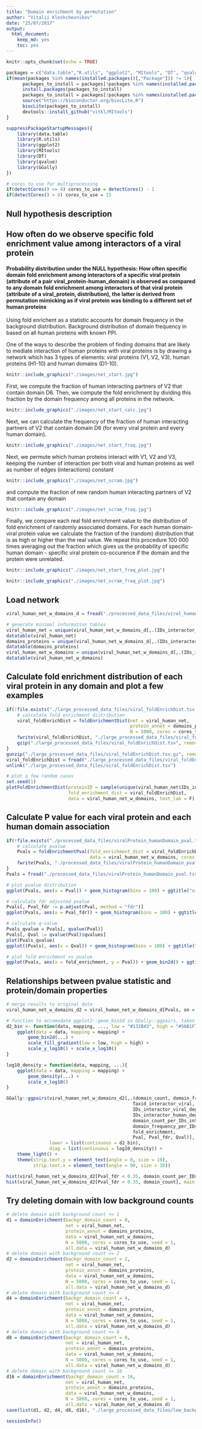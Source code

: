 ```yaml
---
title: "Domain enrichment by permutation"
author: "Vitalii Kleshchevnikov"
date: "25/07/2017"
output: 
  html_document: 
    keep_md: yes
    toc: yes
---
```


```r
knitr::opts_chunk$set(echo = TRUE)

packages = c("data.table","R.utils", "ggplot2", "MItools", "DT", "qvalue", "GGally")
if(mean(packages %in% names(installed.packages()[,"Package"])) != 1){
      packages_to_install = packages[!packages %in% names(installed.packages()[,"Package"])]
      install.packages(packages_to_install)
      packages_to_install = packages[!packages %in% names(installed.packages()[,"Package"])]
      source("https://bioconductor.org/biocLite.R")
      biocLite(packages_to_install)
      devtools::install_github("vitkl/MItools")
}

suppressPackageStartupMessages({
    library(data.table)
    library(R.utils)
    library(ggplot2)
    library(MItools)
    library(DT)
    library(qvalue)
    library(GGally)
})

# cores to use for multiprocessing
if(detectCores() <= 4) cores_to_use = detectCores() - 1
if(detectCores() > 4) cores_to_use = 15
```

## Null hypothesis description

## How often do we observe specific fold enrichment value among interactors of a viral protein

#### Probability distribution under the NULL hypothesis: How often specific domain fold enrichment among interactors of a specific viral protein (attribute of a pair viral_protein-human_domain) is observed as compared to any domain fold enrichment among interactors of that viral protein (attribute of a viral_protein, distribution), the latter is derived from permutation mimicking as if viral protein was binding to a different set of human proteins  
Using fold enrichent as a statistic accounts for domain frequency in the background distribution. Background distribution of domain frequency in based on all human proteins with known PPI. 


One of the ways to describe the problem of finding domains that are likely to mediate interaction of human proteins with viral proteins is by drawing a network which has 3 types of elements: viral proteins (V1, V2, V3), human proteins (H1-10) and human domains (D1-10).
```r
knitr::include_graphics("./images/net_start.jpg")
```


First, we compute the fraction of human interacting partners of V2 that contain domain D6. Then, we compute the fold enrichment by dividing this fraction by the domain frequency among all proteins in the network.
```r
knitr::include_graphics("./images/net_start_calc.jpg")
```

Next, we can calculate the frequency of the fraction of human interacting partners of V2 that contain domain D6 (for every viral protein and every human domain).
```r
knitr::include_graphics("./images/net_start_fraq.jpg")
```

Next, we permute which human proteins interact with V1, V2 and V3, keeping the number of interaction per both viral and human proteins as well as number of edges (interactions) constant
```r
knitr::include_graphics("./images/net_scram.jpg")
```

and compute the fraction of new random human interacting partners of V2 that contain any domain
```r
knitr::include_graphics("./images/net_scram_fraq.jpg")
```

Finally, we compare each real fold enrichment value to the distribution of fold enrichment of randomly associated domains. For each human domain-viral protein value we calculate the fraction of the (random) distribution that is as high or higher than the real value. We repeat this procedure 100 000 times averaging out the fraction which gives us the probability of specific human domain - specific viral protein co-occurence if the domain and the protein were unrelated.  
```r
knitr::include_graphics("./images/net_start_fraq_plot.jpg")
```
```r
knitr::include_graphics("./images/net_scram_fraq_plot.jpg")
```


## Load network 

```r
viral_human_net_w_domains_d = fread("./processed_data_files/viral_human_net_w_domains", sep = "\t", stringsAsFactors = F)

# generate minimal information tables
viral_human_net = unique(viral_human_net_w_domains_d[,.(IDs_interactor_viral, IDs_interactor_human, IDs_interactor_viral_degree)])
datatable(viral_human_net)
domains_proteins = unique(viral_human_net_w_domains_d[,.(IDs_interactor_human, IDs_domain_human, domain_frequency)])
datatable(domains_proteins)
viral_human_net_w_domains = unique(viral_human_net_w_domains_d[,.(IDs_interactor_viral, IDs_interactor_human, IDs_domain_human, fold_enrichment)])
datatable(viral_human_net_w_domains)
```

## Calculate fold enrichment distribution of each viral protein in any domain and plot a few examples

```r
if(!file.exists("./large_processed_data_files/viral_foldEnrichDist.tsv.gz")){
    # calculate fold enrichment distribution
    viral_foldEnrichDist = foldEnrichmentDist(net = viral_human_net, 
                                              protein_annot = domains_proteins, 
                                              N = 5000, cores = cores_to_use, seed = 3245)
    fwrite(viral_foldEnrichDist, "./large_processed_data_files/viral_foldEnrichDist.tsv", sep = "\t")
    gzip("./large_processed_data_files/viral_foldEnrichDist.tsv", remove = T)
}
gunzip("./large_processed_data_files/viral_foldEnrichDist.tsv.gz", remove = F)
viral_foldEnrichDist = fread("./large_processed_data_files/viral_foldEnrichDist.tsv", sep = "\t", stringsAsFactors = F)
unlink("./large_processed_data_files/viral_foldEnrichDist.tsv")

# plot a few random cases
set.seed(1)
plotFoldEnrichmentDist(proteinID = sample(unique(viral_human_net$IDs_interactor_viral), 9), 
                       fold_enrichment_dist = viral_foldEnrichDist, 
                       data = viral_human_net_w_domains, text_lab = F)
```

## Calculate P value for each viral protein and each human domain association

```r
if(!file.exists("./processed_data_files/viralProtein_humanDomain_pval.tsv")){
    # calculate pvalue
    Pvals = foldEnrichmentPval(fold_enrichment_dist = viral_foldEnrichDist, 
                               data = viral_human_net_w_domains, cores = cores_to_use)
    fwrite(Pvals, "./processed_data_files/viralProtein_humanDomain_pval.tsv", sep = "\t")
}
Pvals = fread("./processed_data_files/viralProtein_humanDomain_pval.tsv", sep = "\t", stringsAsFactors = F)

# plot pvalue distribution
ggplot(Pvals, aes(x = Pval)) + geom_histogram(bins = 100) + ggtitle("viral protein and human domain association \n pvalue distribution") + theme_light() + xlim(0,1)

# calculate fdr adjusted pvalue
Pvals[, Pval_fdr := p.adjust(Pval, method = "fdr")]
ggplot(Pvals, aes(x = Pval_fdr)) + geom_histogram(bins = 100) + ggtitle("viral protein and human domain association \n FDR adjusted pvalue distribution") + theme_light() + xlim(0,1)

# calculate q-value
Pvals_qvalue = Pvals[, qvalue(Pval)]
Pvals[, Qval := qvalue(Pval)$qvalues]
plot(Pvals_qvalue)
ggplot((Pvals), aes(x = Qval)) + geom_histogram(bins = 100) + ggtitle("viral protein and human domain association \n qvalue adjusted pvalue distribution") + theme_light() + xlim(0,1)

# plot fold enrichment vs pvalue
ggplot(Pvals, aes(x = fold_enrichment, y = Pval)) + geom_bin2d() + ggtitle("viral protein and human domain association \n fold enrichment vs p-value") + ylab("p-value") + xlab("fold enrichment") + scale_x_log10()
```

## Relationships between pvalue statistic and protein/domain properties

```r
# merge results to original data
viral_human_net_w_domains_d2 = viral_human_net_w_domains_d[Pvals, on = c("IDs_interactor_viral", "IDs_domain_human", "fold_enrichment")]

# function to accomodate ggplot2::geom_bin2d in GGally::ggpairs, taken from http://ggobi.github.io/ggally/#custom_functions
d2_bin <- function(data, mapping, ..., low = "#132B43", high = "#56B1F7") {
    ggplot(data = data, mapping = mapping) +
        geom_bin2d(...) +
        scale_fill_gradient(low = low, high = high) +
        scale_y_log10() + scale_x_log10()
}

log10_density = function(data, mapping, ...){
    ggplot(data = data, mapping = mapping) +
        geom_density(...) +
        scale_x_log10()
}

GGally::ggpairs(viral_human_net_w_domains_d2[,.(domain_count, domain_frequency, 
                                               Taxid_interactor_viral,
                                               IDs_interactor_viral_degree, 
                                               IDs_interactor_human_degree, 
                                               domain_count_per_IDs_interactor_viral,
                                               domain_frequency_per_IDs_interactor_viral,
                                               fold_enrichment,
                                               Pval, Pval_fdr, Qval)], 
                lower = list(continuous = d2_bin), 
                diag = list(continuous = log10_density)) +
    theme_light() +
    theme(strip.text.y = element_text(angle = 0, size = 10),
          strip.text.x = element_text(angle = 90, size = 10))
```
```r
hist(viral_human_net_w_domains_d2[Pval_fdr < 0.35, domain_count_per_IDs_interactor_viral], main = "number of human proteins with specific domain per viral protein \n the lowest FDR corrected peak (0.35 < pval)", xlab = "how many times domain is repeated")
hist(viral_human_net_w_domains_d2[Pval_fdr < 0.35, domain_count], main = "domain prevalence in the background set \n the lowest FDR corrected peak (0.35 < pval)", xlab = "domain count in background")
```

## Try deleting domain with low background counts

```r
# delete domain with background count <= 1
d1 = domainEnrichment(backgr_domain_count = 0, 
                      net = viral_human_net,
                      protein_annot = domains_proteins, 
                      data = viral_human_net_w_domains,
                      N = 5000, cores = cores_to_use, seed = 1, 
                      all.data = viral_human_net_w_domains_d)
# delete domain with background count <= 2
d2 = domainEnrichment(backgr_domain_count = 2, 
                      net = viral_human_net,
                      protein_annot = domains_proteins, 
                      data = viral_human_net_w_domains,
                      N = 5000, cores = cores_to_use, seed = 1, 
                      all.data = viral_human_net_w_domains_d)
# delete domain with background count <= 4
d4 = domainEnrichment(backgr_domain_count = 4, 
                      net = viral_human_net,
                      protein_annot = domains_proteins, 
                      data = viral_human_net_w_domains,
                      N = 5000, cores = cores_to_use, seed = 1, 
                      all.data = viral_human_net_w_domains_d)
# delete domain with background count <= 8
d8 = domainEnrichment(backgr_domain_count = 8, 
                      net = viral_human_net,
                      protein_annot = domains_proteins, 
                      data = viral_human_net_w_domains,
                      N = 5000, cores = cores_to_use, seed = 1, 
                      all.data = viral_human_net_w_domains_d)
# delete domain with background count <= 16
d16 = domainEnrichment(backgr_domain_count = 16, 
                      net = viral_human_net,
                      protein_annot = domains_proteins, 
                      data = viral_human_net_w_domains,
                      N = 5000, cores = cores_to_use, seed = 1, 
                      all.data = viral_human_net_w_domains_d)
save(list(d1, d2, d4, d8, d16), "./large_processed_data_files/low_background_counts")
```


```r
sessionInfo()
```